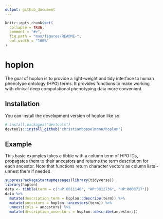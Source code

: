```yaml
---
output: github_document
---
```

```r
knitr::opts_chunk$set(
  collapse = TRUE,
  comment = "#>",
  fig.path = "man/figures/README-",
  out.width = "100%"
)
```

# hoplon

<!-- badges: start -->
<!-- badges: end -->

The goal of hoplon is to provide a light-weight and tidy interface to human phenotype ontology (HPO) terms. It provides functions to make working with clinical deep computational phenotyping data more convenient.

## Installation

You can install the development version of hoplon like so:

``` r
# install.packages("devtools")
devtools::install_github("christianbosselmann/hoplon")
```

## Example

This basic examples takes a tibble with a column term of HPO IDs, propagates them to their ancestors and returns the term description for each ancestor. Note that functions return character vectors as column lists - unnest them if needed.

```r
suppressPackageStartupMessages(library(tidyverse))
library(hoplon)
data <- tibble(term = c("HP:0011146", "HP:0012736", "HP:0000717"))
data %>%
  mutate(description_term = hoplon::describe(term)) %>%
  mutate(ancestors = hoplon::ancestors(term)) %>% 
  unnest(cols = ancestors) %>%
  mutate(description_ancestors = hoplon::describe(ancestors)) 
  
```
